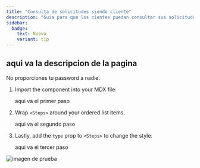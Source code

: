 ```yaml
---
title: "Consulta de solicitudes siendo cliente"
description: "Guia para que los cientes puedan consultar sus solicitudes"
sidebar:
  badge:
    text: Nuevo
    variant: tip
---
```



## aqui va la descripcion de la pagina

<Aside type="danger">No proporciones tu password a nadie.</Aside>

<Steps>

1. Import the component into your MDX file:

   aqui va el primer paso

2. Wrap `<Steps>` around your ordered list items.

   aqui va el segundo paso

3. Lastly, add the `type` prop to `<Steps>` to change the style.

   aqui va el tercer paso

</Steps>

<Image src={test} alt="imagen de prueba" />
